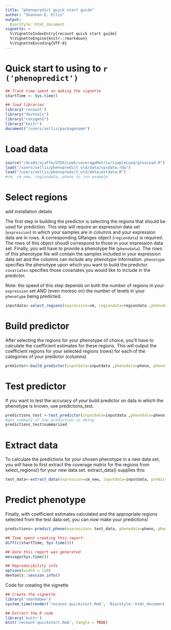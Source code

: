 ```yaml
---
title: "phenopredict quick start guide"
author: "Shannon E. Ellis"
output: 
  BiocStyle::html_document
vignette: >
  %\VignetteIndexEntry{recount quick start guide}
  %\VignetteEngine{knitr::rmarkdown}
  %\VignetteEncoding{UTF-8}  
---
```


Quick start to using to `r ('phenopredict')`
================================================

```r
## Track time spent on making the vignette
startTime <- Sys.time()
```

```r
## load libraries
library('recount')
library("devtools")
library("roxygen2")
library("knitr")
document("/users/sellis/packagename")
```
# Load data

```r
source("/dcs01/ajaffe/GTEX/Leek/coverageMatrix/simpleLoad/gtexLoad.R")
load("/users/sellis/phenopredict_old/data/sysdata.rda")
load("/users/sellis/phenopredict_old/data/extdata.R")   
#cm, cm_new, regiondata, pheno to run example
```

# Select regions
add installation details

The first step in building the predictor is selecting the regions that should be used for prediction. This step will require an expression data set (`expression`) in which your samples are in columns and your expression data are in rows. A corresponding GRanges object (`regiondata`) is required. The rows of this object shoudl correspond to those in your expression data set. Finally, you will have to provide a phenotype file (`phenodata`). The rows of this phenotype file will contain the samples included in your expression data set and the columns can include any phenotype information. `phenotype` specifies the phenotype upon which you want to build the predictor. `covariates` specifies those covariates you would like to include in the predictor. 

Note: the speed of this step depends on both the number of regions in your `expression` set AND (even moreso on) the number of levels in your `phenotype` being predicted.

```r
inputdata<-select_regions(expression=cm, regiondata=regiondata ,phenodata=pheno, phenotype="Sex", covariates=c("AGE","BMI"),type="factor", numRegions=100)
```

# Build predictor
After selecting the regions for your phenotype of choice, you'll have to calculate the coefficient estimates for these regions. This will output the coefficient regions for your selected regions (rows) for each of the categories of your predictor (columns)

```r
predictor<-build_predictor(inputdata=inputdata ,phenodata=pheno, phenotype="Sex", covariates=c("AGE","BMI"),type="factor", numRegions=10)
```
# Test predictor

If you want to test the accuracy of your build predictor on data in which the phenotype is known, use predictions_test.

```r
predictions_test <-test_predictor(inputdata=inputdata ,phenodata=pheno, phenotype="Sex", covariates=c("AGE","BMI"),type="factor",predictordata=predictor )
#get summary of how prediction is doing
predictions_test$summarized
```

# Extract data

To calculate the predictions for your chosen phenotype in a new data set, you will have to first extract the coverage matrix for the regions from select_regions() for your new data set. extract_data() supplies this:

```r
test_data<-extract_data(expression=cm_new, inputdata=inputdata, predictordata=predictor)
```

# Predict phenotype

Finally, with coefficient estimates calculated and the appropriate regions selected from the test data set, you can now make your predictions!

```r
predictions<-predict_pheno(expression= test_data, phenodata=pheno, phenotype="Sex",predictordata = predictor)
```


```r
## Time spent creating this report:
diff(c(startTime, Sys.time()))

## Date this report was generated
message(Sys.time())

## Reproducibility info
options(width = 120)
devtools::session_info()
```

Code for creating the vignette

```r
## Create the vignette
library('rmarkdown')
system.time(render('recount-quickstart.Rmd', 'BiocStyle::html_document'))

## Extract the R code
library('knitr')
knit('recount-quickstart.Rmd', tangle = TRUE)
```


